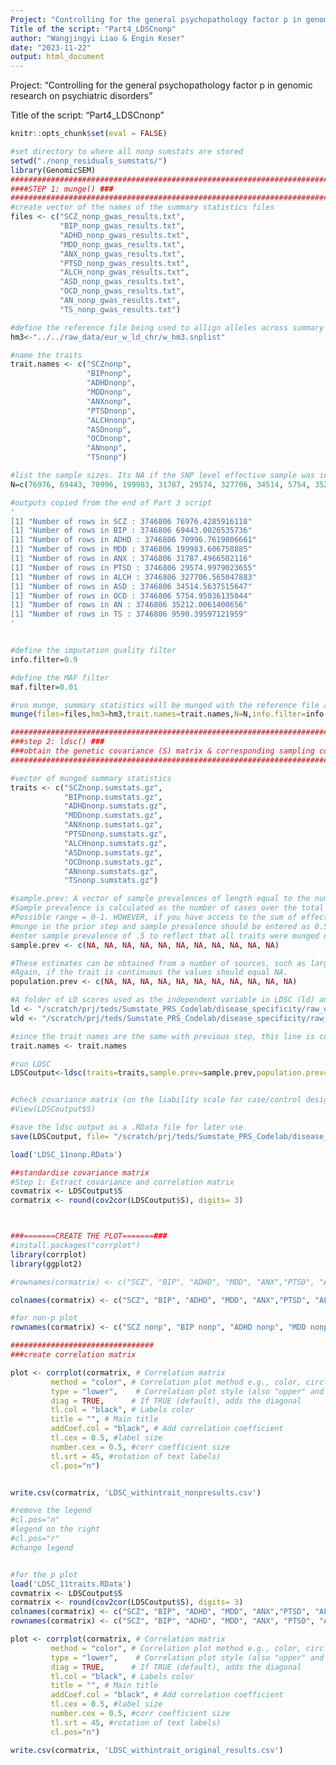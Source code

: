 ```yaml
---
Project: "Controlling for the general psychopathology factor p in genomic research on psychiatric disorders"
Title of the script: "Part4_LDSCnonp"
author: "Wangjingyi Liao & Engin Keser"
date: "2023-11-22"
output: html_document
---
```


Project: "Controlling for the general psychopathology factor p in genomic research on psychiatric disorders"

Title of the script: "Part4_LDSCnonp"

```r
knitr::opts_chunk$set(eval = FALSE)
```


```r
#set directory to where all nonp sumstats are stored
setwd("./nonp_residuals_sumstats/")
library(GenomicSEM)
############################################################################################################
####STEP 1: munge() ###
############################################################################################################
#create vector of the names of the summary statistics files
files <- c("SCZ_nonp_gwas_results.txt",
           "BIP_nonp_gwas_results.txt",
           "ADHD_nonp_gwas_results.txt",
           "MDD_nonp_gwas_results.txt", 
           "ANX_nonp_gwas_results.txt",
           "PTSD_nonp_gwas_results.txt",
           "ALCH_nonp_gwas_results.txt", 
           "ASD_nonp_gwas_results.txt", 
           "OCD_nonp_gwas_results.txt", 
           "AN_nonp_gwas_results.txt",
           "TS_nonp_gwas_results.txt")

#define the reference file being used to allign alleles across summary stats, this is the hapmap3 reference panel which has less SNP but better LD estimation apparently. 
hm3<-"../../raw_data/eur_w_ld_chr/w_hm3.snplist"

#name the traits 
trait.names <- c("SCZnonp", 
                 "BIPnonp", 
                 "ADHDnonp",
                 "MDDnonp", 
                 "ANXnonp", 
                 "PTSDnonp", 
                 "ALCHnonp", 
                 "ASDnonp", 
                 "OCDnonp", 
                 "ANnonp", 
                 "TSnonp")

#list the sample sizes. Its NA if the SNP level effective sample was included in the file
N=c(76976, 69443, 70996, 199983, 31787, 29574, 327706, 34514, 5754, 35212, 9590)

#outputs copied from the end of Part 3 script
'
[1] "Number of rows in SCZ : 3746806 76976.4285916118"                                                                               
[1] "Number of rows in BIP : 3746806 69443.0026535736"                                                                               
[1] "Number of rows in ADHD : 3746806 70996.7619806661"                                                                              
[1] "Number of rows in MDD : 3746806 199983.606758885"                                                                               
[1] "Number of rows in ANX : 3746806 31787.4966502116"                                                                               
[1] "Number of rows in PTSD : 3746806 29574.9979023655"
[1] "Number of rows in ALCH : 3746806 327706.565047883"    
[1] "Number of rows in ASD : 3746806 34514.5637515647"                                                                               
[1] "Number of rows in OCD : 3746806 5754.95036135044"      
[1] "Number of rows in AN : 3746806 35212.0061400656"                                                                                
[1] "Number of rows in TS : 3746806 9590.39597121959" 
'


#define the imputation quality filter
info.filter=0.9

#define the MAF filter
maf.filter=0.01

#run munge, summary statistics will be munged with the reference file and saved as xxx.sumstats.gz in the current work dir. 
munge(files=files,hm3=hm3,trait.names=trait.names,N=N,info.filter=info.filter,maf.filter=maf.filter)

############################################################################################################
###step 2: ldsc() ###
###obtain the genetic covariance (S) matrix & corresponding sampling covariance matrix (V)
############################################################################################################

#vector of munged summary statistics
traits <- c("SCZnonp.sumstats.gz", 
            "BIPnonp.sumstats.gz", 
            "ADHDnonp.sumstats.gz", 
            "MDDnonp.sumstats.gz", 
            "ANXnonp.sumstats.gz",
            "PTSDnonp.sumstats.gz", 
            "ALCHnonp.sumstats.gz", 
            "ASDnonp.sumstats.gz", 
            "OCDnonp.sumstats.gz", 
            "ANnonp.sumstats.gz", 
            "TSnonp.sumstats.gz")

#sample.prev: A vector of sample prevalences of length equal to the number of traits. 
#Sample prevalence is calculated as the number of cases over the total number of participants (i.e., cases + controls). 
#Possible range = 0-1. HOWEVER, if you have access to the sum of effective sample sizes then this should be entered for 
#munge in the prior step and sample prevalence should be entered as 0.5. If the trait is continuous, the values should equal NA.
#enter sample prevalence of .5 to reflect that all traits were munged using the sum of effective sample size
sample.prev <- c(NA, NA, NA, NA, NA, NA, NA, NA, NA, NA, NA)

#These estimates can be obtained from a number of sources, such as large scale epidemiological studies. Possible range = 0-1. 
#Again, if the trait is continuous the values should equal NA.
population.prev <- c(NA, NA, NA, NA, NA, NA, NA, NA, NA, NA, NA)

#A folder of LD scores used as the independent variable in LDSC (ld) and LDSC weights (wld).
ld <- "/scratch/prj/teds/Sumstate_PRS_Codelab/disease_specificity/raw_data/eur_w_ld_chr/"
wld <- "/scratch/prj/teds/Sumstate_PRS_Codelab/disease_specificity/raw_data/eur_w_ld_chr/"

#since the trait names are the same with previous step, this line is commented 
trait.names <- trait.names

#run LDSC
LDSCoutput<-ldsc(traits=traits,sample.prev=sample.prev,population.prev=population.prev,ld=ld,wld=wld,trait.names=trait.names)


#check covariance matrix (on the liability scale for case/control designs)
#View(LDSCoutput$S)

#save the ldsc output as a .RData file for later use
save(LDSCoutput, file= "/scratch/prj/teds/Sumstate_PRS_Codelab/disease_specificity/robustness_check/LDSC_11nonp.RData")


```

```r
load('LDSC_11nonp.RData')

##standardise covariance matrix
#Step 1: Extract covariance and correlation matrix
covmatrix <- LDSCoutput$S
cormatrix <- round(cov2cor(LDSCoutput$S), digits= 3)



###=======CREATE THE PLOT=======###
#install.packages("corrplot")
library(corrplot)
library(ggplot2)

#rownames(cormatrix) <- c("SCZ", "BIP", "ADHD", "MDD", "ANX","PTSD", "ALCH", "ASD", "OCD", "AN", "TS")

colnames(cormatrix) <- c("SCZ", "BIP", "ADHD", "MDD", "ANX","PTSD", "ALCH", "ASD", "OCD", "AN", "TS")

#for non-p plot 
rownames(cormatrix) <- c("SCZ nonp", "BIP nonp", "ADHD nonp", "MDD nonp", "ANX nonp", "PTSD nonp", "ALCH nonp", "ASD nonp", "OCD nonp", "AN nonp", "TS nonp")

################################
###create correlation matrix

plot <- corrplot(cormatrix, # Correlation matrix
         method = "color", # Correlation plot method e.g., color, circle
         type = "lower",    # Correlation plot style (also "upper" and "lower")
         diag = TRUE,      # If TRUE (default), adds the diagonal
         tl.col = "black", # Labels color
         title = "", # Main title
         addCoef.col = "black", # Add correlation coefficient
         tl.cex = 0.5, #label size
         number.cex = 0.5, #corr coefficient size
         tl.srt = 45, #rotation of text labels) 
         cl.pos="n")


write.csv(cormatrix, 'LDSC_withintrait_nonpresults.csv')

#remove the legend
#cl.pos="n"
#legend on the right
#cl.pos="r"
#change legend


#for the p plot
load('LDSC_11traits.RData')
covmatrix <- LDSCoutput$S
cormatrix <- round(cov2cor(LDSCoutput$S), digits= 3)
colnames(cormatrix) <- c("SCZ", "BIP", "ADHD", "MDD", "ANX","PTSD", "ALCH", "ASD", "OCD", "AN", "TS")
rownames(cormatrix) <- c("SCZ", "BIP", "ADHD", "MDD", "ANX", "PTSD", "ALCH", "ASD", "OCD", "AN", "TS")

plot <- corrplot(cormatrix, # Correlation matrix
         method = "color", # Correlation plot method e.g., color, circle
         type = "lower",    # Correlation plot style (also "upper" and "lower")
         diag = TRUE,      # If TRUE (default), adds the diagonal
         tl.col = "black", # Labels color
         title = "", # Main title
         addCoef.col = "black", # Add correlation coefficient
         tl.cex = 0.5, #label size
         number.cex = 0.5, #corr coefficient size
         tl.srt = 45, #rotation of text labels) 
         cl.pos="n")

write.csv(cormatrix, 'LDSC_withintrait_original_results.csv')



```

